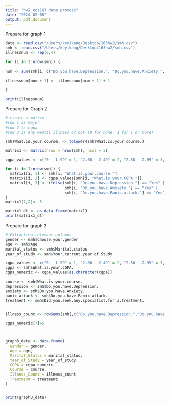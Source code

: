 ```yaml
---
title: "hw2_ecs163 data process"
date: "2024-02-08"
output: pdf_document
---
```

Prepare for graph 1
```r

data <- read.csv("/Users/keyikang/Desktop/163hw2/smh.csv")
smh <- read.csv("/Users/keyikang/Desktop/163hw2/smh.csv")
illnessnum <- rep(0,4)

for (i in 1:nrow(smh)) {
 
num <- sum(smh[i, c("Do.you.have.Depression.", "Do.you.have.Anxiety.", "Do.you.have.Panic.attack.")] == "Yes")
    
illnessnum[num + 1] <- illnessnum[num + 1] + 1

}

print(illnessnum)

```

Prepare for Graph 2
```r
# create a matrix
#row 1 is major
#row 2 is cgpa
#row 3 is any mental illness or not (0 for none, 1 for 1 or more)

smh$What.is.your.course. <- tolower(smh$What.is.your.course.)

matrix1 <- matrix(nrow = nrow(smh), ncol = 3)

cgpa_values <- c("0 - 1.99" = 1, "2.00 - 2.49" = 2, "2.50 - 2.99" = 3, "3.00 - 3.49" = 4, "3.50 - 4.00" = 5)

for (i in 1:nrow(smh)) {
  matrix1[i, 1] <- smh[i, "What.is.your.course."]
  matrix1[i, 2] <- cgpa_values[smh[i, "What.is.your.CGPA."]]
  matrix1[i, 3] <- ifelse(smh[i, "Do.you.have.Depression."] == "Yes" | 
                          smh[i, "Do.you.have.Anxiety."] == "Yes" | 
                          smh[i, "Do.you.have.Panic.attack."] == "Yes", 1,0)
}
matrix1[7,2]<- 5

matrix1_df <- as.data.frame(matrix1)
print(matrix1_df)

```

Prepare for graph 3
```r



# Extracting relevant columns
gender <- smh$Choose.your.gender
age <- smh$Age
marital_status <- smh$Marital.status
year_of_study <- smh$Your.current.year.of.Study

cgpa_values <- c("0 - 1.99" = 1, "2.00 - 2.49" = 2, "2.50 - 2.99" = 3, "3.00 - 3.49" = 4, "3.50 - 4.00" = 5)
cgpa <- smh$What.is.your.CGPA.
cgpa_numeric <- cgpa_values[as.character(cgpa)]

course <- smh$What.is.your.course.
depression <- smh$Do.you.have.Depression.
anxiety <- smh$Do.you.have.Anxiety.
panic_attack <- smh$Do.you.have.Panic.attack.
treatment <- smh$Did.you.seek.any.specialist.for.a.treatment.


illness_count <- rowSums(smh[,c("Do.you.have.Depression.","Do.you.have.Anxiety.", "Do.you.have.Panic.attack.")] == "Yes")

cgpa_numeric[7]=5



graph3_data <- data.frame(
  Gender = gender,
  Age = age,
  Marital_Status = marital_status,
  Year_of_Study = year_of_study,
  CGPA = cgpa_numeric,
  Course = course,
  Illness_Count = illness_count,
  Treatment = treatment
)


print(graph3_data)

```